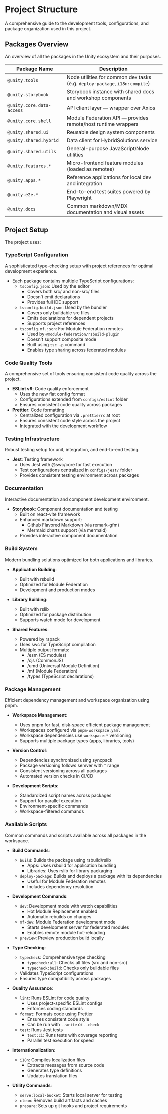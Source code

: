 
<Meta title="Overview/Project Structure" />

# Project Structure
A comprehensive guide to the development tools, configurations, and package organization used in this project.

## Packages Overview
An overview of all the packages in the Unity ecosystem and their purposes.

| Package Name                  | Description                                                |
|------------------------------|------------------------------------------------------------|
| `@unity.tools`               | Node utilities for common dev tasks (e.g. `deploy-package`, `i18n:compile`) |
| `@unity.storybook`           | Storybook instance with shared docs and workshop components |
| `@unity.core.data-access`    | API client layer — wrapper over Axios                     |
| `@unity.core.shell`          | Module Federation API — provides remote/host runtime wrappers |
| `@unity.shared.ui`           | Reusable design system components                         |
| `@unity.shared.hybrid`       | Data client for HybridSolutions service                   |
| `@unity.shared.utils`        | General-purpose JavaScript/Node utilities                 |
| `@unity.features.*`          | Micro-frontend feature modules (loaded as remotes)        |
| `@unity.apps.*`              | Reference applications for local dev and integration      |
| `@unity.e2e.*`               | End-to-end test suites powered by Playwright              |
| `@unity.docs`                | Common markdown/MDX documentation and visual assets       |

## Project Setup

The project uses:

### TypeScript Configuration
A sophisticated type-checking setup with project references for optimal development experience.

- Each package contains multiple TypeScript configurations:
  - `tsconfig.json`: Used by the editor
    - Covers both src/ and non-src/ files
    - Doesn't emit declarations
    - Provides full IDE support
  - `tsconfig.build.json`: Used by the bundler
    - Covers only buildable src files
    - Emits declarations for dependent projects
    - Supports project references
  - `tsconfig.mf.json`: For Module Federation remotes
    - Used by `@module-federation/rsbuild-plugin`
    - Doesn't support composite mode
    - Built using `tsc -p` command
    - Enables type sharing across federated modules

### Code Quality Tools
A comprehensive set of tools ensuring consistent code quality across the project.

- **ESLint v9**: Code quality enforcement
  - Uses the new flat config format
  - Configurations extended from `configs/eslint` folder
  - Ensures consistent code quality across packages
- **Prettier**: Code formatting
  - Centralized configuration via `.prettierrc` at root
  - Ensures consistent code style across the project
  - Integrated with the development workflow

### Testing Infrastructure
Robust testing setup for unit, integration, and end-to-end testing.

- **Jest**: Testing framework
  - Uses Jest with @swc/core for fast execution
  - Test configurations centralized in `configs/jest/` folder
  - Provides consistent testing environment across packages

### Documentation
Interactive documentation and component development environment.

- **Storybook**: Component documentation and testing
  - Built on react-vite framework
  - Enhanced markdown support:
    - Github Flavored Markdown (via remark-gfm)
    - Mermaid charts support (via mermaid)
  - Provides interactive component documentation

### Build System
Modern bundling solutions optimized for both applications and libraries.

- **Application Building**:
  - Built with rsbuild
  - Optimized for Module Federation
  - Development and production modes

- **Library Building**:
  - Built with rslib
  - Optimized for package distribution
  - Supports watch mode for development

- **Shared Features**:
  - Powered by rspack
  - Uses swc for TypeScript compilation
  - Multiple output formats:
    - /esm (ES modules)
    - /cjs (CommonJS)
    - /umd (Universal Module Definition)
    - /mf (Module Federation)
    - /types (TypeScript declarations)

### Package Management
Efficient dependency management and workspace organization using pnpm.

- **Workspace Management**:
  - Uses pnpm for fast, disk-space efficient package management
  - Workspaces configured via `pnpm-workspace.yaml`
  - Workspace dependencies use `workspace:*` versioning
  - Supports multiple package types (apps, libraries, tools)

- **Version Control**:
  - Dependencies synchronized using syncpack
  - Package versioning follows semver with `^` range
  - Consistent versioning across all packages
  - Automated version checks in CI/CD

- **Development Scripts**:
  - Standardized script names across packages
  - Support for parallel execution
  - Environment-specific commands
  - Workspace-filtered commands

### Available Scripts
Common commands and scripts available across all packages in the workspace.

- **Build Commands**:
  - `build`: Builds the package using rsbuild/rslib
    - Apps: Uses rsbuild for application bundling
    - Libraries: Uses rslib for library packaging
  - `deploy-package`: Builds and deploys a package with its dependencies
    - Useful for Module Federation remotes
    - Includes dependency resolution

- **Development Commands**:
  - `dev`: Development mode with watch capabilities
    - Hot Module Replacement enabled
    - Automatic rebuilds on changes
  - `mf-dev`: Module Federation development mode
    - Starts development server for federated modules
    - Enables remote module hot-reloading
  - `preview`: Preview production build locally

- **Type Checking**:
  - `typecheck`: Comprehensive type checking
    - `typecheck:all`: Checks all files (src and non-src)
    - `typecheck:build`: Checks only buildable files
  - Validates TypeScript configurations
  - Ensures type compatibility across packages

- **Quality Assurance**:
  - `lint`: Runs ESLint for code quality
    - Uses project-specific ESLint configs
    - Enforces coding standards
  - `format`: Formats code using Prettier
    - Ensures consistent code style
    - Can be run with `--write` or `--check`
  - `test`: Runs Jest tests
    - `test:ci`: Runs tests with coverage reporting
    - Parallel test execution for speed

- **Internationalization**:
  - `i18n`: Compiles localization files
    - Extracts messages from source code
    - Generates type definitions
    - Updates translation files

- **Utility Commands**:
  - `serve:local-bucket`: Starts local server for testing
  - `clean`: Removes build artifacts and caches
  - `prepare`: Sets up git hooks and project requirements
